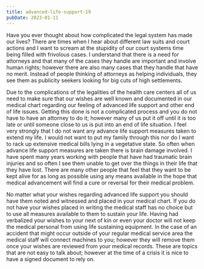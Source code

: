 ```yaml
---
title: advanced-life-support-19
pubDate: 2023-01-11
---
```


Have you ever thought about how complicated the legal system has made our lives? There are times when I hear about different law suits and court actions and I want to scream at the stupidity of our court systems time being filled with frivolous cases. I understand that there is a need for attorneys and that many of the cases they handle are important and involve human rights; however there are also many cases that they handle that have no merit. Instead of people thinking of attorneys as helping individuals, they see them as publicity seekers looking for big cuts of high settlements.

Due to the complications of the legalities of the health care centers all of us need to make sure that our wishes are well known and documented in our medical chart regarding our feeling of advanced life support and other end of life issues. Getting this done is not a complicated process and you do not have to have an attorney to do it; however many of us put it off until it is too late or until someone close to us is put into an end of life situation. I feel very strongly that I do not want any advance life support measures taken to extend my life. I would not want to put my family through this nor do I want to rack up extensive medical bills lying in a vegetative state. So often when advance life support measures are taken there is brain damage involved. I have spent many years working with people that have had traumatic brain injuries and so often I see them unable to get over the things in their life that they have lost. There are many other people that feel that they want to be kept alive for as long as possible using any means available in the hope that medical advancement will find a cure or reversal for their medical problem.

No matter what your wishes regarding advanced life support you should have them noted and witnessed and placed in your medical chart. If you do not have your wishes placed in writing the medical staff has no choice but to use all measures available to them to sustain your life. Having had verbalized your wishes to your next of kin or even your doctor will not keep the medical personal from using life sustaining equipment. In the case of an accident that might occur outside of your regular medical service area the medical staff will connect machines to you; however they will remove them once your wishes are reviewed from your medical records. These are topics that are not easy to talk about; however at the time of a crisis it is nice to have a signed document to rely on.